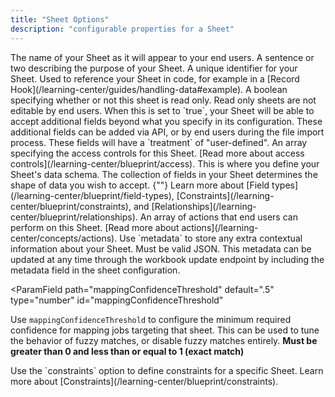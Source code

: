 ```yaml
---
title: "Sheet Options"
description: "configurable properties for a Sheet"
---
```


<ParamField path="name" type="string" required>
  The name of your Sheet as it will appear to your end users.
</ParamField>

<ParamField path="description" type="string">
  A sentence or two describing the purpose of your Sheet.
</ParamField>

<ParamField path="slug" type="string">
  A unique identifier for your Sheet. Used to reference your Sheet in code, for
  example in a [Record Hook](/learning-center/guides/handling-data#example).
</ParamField>

<ParamField path="readonly" type="boolean">
  A boolean specifying whether or not this sheet is read only. Read only sheets
  are not editable by end users.
</ParamField>

<ParamField path="allowAdditionalFields" type="boolean">
  When this is set to `true`, your Sheet will be able to accept additional
  fields beyond what you specify in its configuration. These additional fields
  can be added via API, or by end users during the file import process. These
  fields will have a `treatment` of "user-defined".
</ParamField>

<ParamField path="access" type="array">
  An array specifying the access controls for this Sheet. [Read more about
  access controls](/learning-center/blueprint/access).
</ParamField>

<ParamField path="fields" type="array" required>
  This is where you define your Sheet's data schema. The collection of fields in
  your Sheet determines the shape of data you wish to accept.
  {""}
  Learn more about [Field types](/learning-center/blueprint/field-types), [Constraints](/learning-center/blueprint/constraints),
  and [Relationships](/learning-center/blueprint/relationships).
</ParamField>

<ParamField path="actions" type="array">
  An array of actions that end users can perform on this Sheet. [Read more about
  actions](/learning-center/concepts/actions).
</ParamField>

<ParamField path="metadata" type="object">
  Use `metadata` to store any extra contextual information about your Sheet.
  Must be valid JSON. This metadata can be updated at any time through the workbook update endpoint by including the metadata field in the sheet configuration.
</ParamField>

<ParamField
  path="mappingConfidenceThreshold"
  default=".5"
  type="number"
  id="mappingConfidenceThreshold"
>
  Use `mappingConfidenceThreshold` to configure the minimum required confidence
  for mapping jobs targeting that sheet. This can be used to tune the behavior
  of fuzzy matches, or disable fuzzy matches entirely. **Must be greater than 0
  and less than or equal to 1 (exact match)**
</ParamField>

<ParamField path="constraints" type="array">
  Use the `constraints` option to define constraints for a specific Sheet.
  Learn more about [Constraints](/learning-center/blueprint/constraints).
</ParamField>